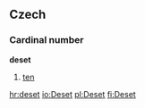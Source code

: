 ==Czech==
===Cardinal number===
'''deset'''
#[[ten]]

[[hr:deset]]
[[io:Deset]]
[[pl:Deset]]
[[fi:Deset]]